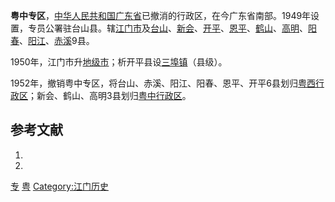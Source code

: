 '''粤中专区'''，[[中华人民共和国|中华人民共和国]][[广东省|广东省]]已撤消的行政区，在今广东省南部。1949年设置，专员公署驻台山县。辖[[江门市|江门市]]及[[台山县|台山]]、[[新会县|新会]]、[[开平县|开平]]、[[恩平县|恩平]]、[[鹤山县|鹤山]]、[[高明县|高明]]、[[阳春县|阳春]]、[[阳江县|阳江]]、[[赤溪县|赤溪]]9县。

1950年，江门市升[[地级市|地级市]]；析开平县设[[三埠镇|三埠镇]]（县级）。

1952年，撤销粤中专区，将台山、赤溪、阳江、阳春、恩平、开平6县划归[[粤西行政区|粤西行政区]]；新会、鹤山、高明3县划归[[粤中行政区|粤中行政区]]。 

== 参考文献 ==
# {{Cite book | author = 戴均良等 | title = 《中国古今地名大词典》 | location = 上海 | publisher = 上海辞书出版社 | date = 2005 | language = zh-hans }}
# {{Cite book | author = 史为乐 | title = 《中华人民共和国政区沿革（1949-2002）》 | location = 北京 | publisher = 人民出版社 | date = 2006 | language = zh-hans }}

{{广东省历史二级政区}}

[[Category:广东省已撤消的行政区|专]]
[[Category:专区|粤]]
[[Category:江门历史|Category:江门历史]]